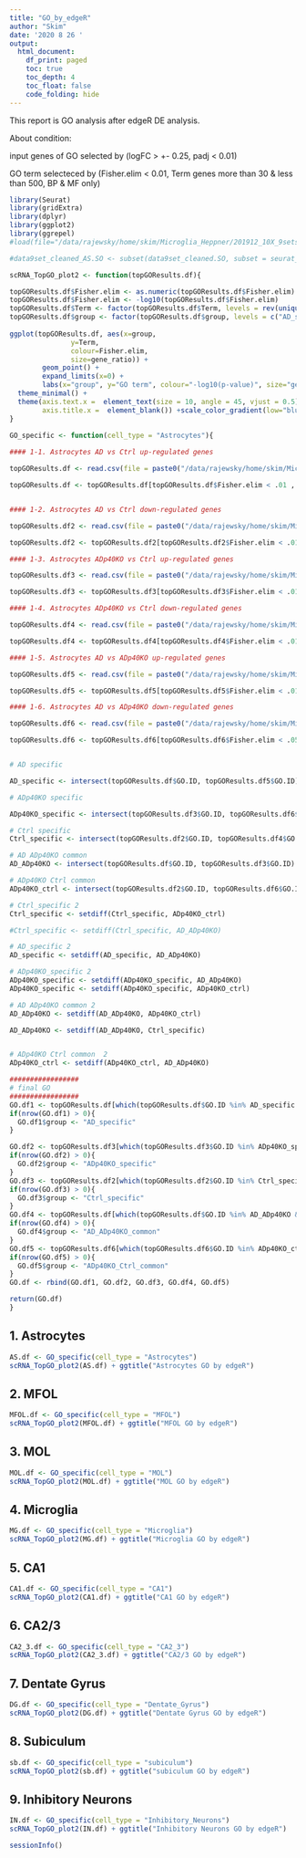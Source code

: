 ```yaml
---
title: "GO_by_edgeR"
author: "Skim"
date: '2020 8 26 '
output: 
  html_document:
    df_print: paged
    toc: true
    toc_depth: 4
    toc_float: false
    code_folding: hide
---
```


This report is GO analysis after edgeR DE analysis. 

About condition: 

input genes of GO selected by (logFC > +- 0.25, padj < 0.01)

GO term selecteced by (Fisher.elim < 0.01, Term genes more than 30 & less than 500, BP & MF only)

```r
library(Seurat)
library(gridExtra)
library(dplyr)
library(ggplot2)
library(ggrepel)
#load(file="/data/rajewsky/home/skim/Microglia_Heppner/201912_10X_9sets/R_Scripts/20200210_figures_for_meeting_report_cleaned_Seurat_object_res0.8.Robj")

#data9set_cleaned_AS.SO <- subset(data9set_cleaned.SO, subset = seurat_clusters %in% c(4))
```

```r
scRNA_TopGO_plot2 <- function(topGOResults.df){

topGOResults.df$Fisher.elim <- as.numeric(topGOResults.df$Fisher.elim)
topGOResults.df$Fisher.elim <- -log10(topGOResults.df$Fisher.elim)
topGOResults.df$Term <- factor(topGOResults.df$Term, levels = rev(unique(topGOResults.df$Term)))
topGOResults.df$group <- factor(topGOResults.df$group, levels = c("AD_specific", "ADp40KO_specific", "Ctrl_specific", "AD_ADp40KO_common", "ADp40KO_Ctrl_common"))
  
ggplot(topGOResults.df, aes(x=group,
               y=Term,
               colour=Fisher.elim,
               size=gene_ratio)) +
        geom_point() +
        expand_limits(x=0) +
        labs(x="group", y="GO term", colour="-log10(p-value)", size="gene_ratio") +
  theme_minimal() + 
  theme(axis.text.x =  element_text(size = 10, angle = 45, vjust = 0.5),
        axis.title.x =  element_blank()) +scale_color_gradient(low="blue", high="red")
}
```



```r
GO_specific <- function(cell_type = "Astrocytes"){
  
#### 1-1. Astrocytes AD vs Ctrl up-regulated genes

topGOResults.df <- read.csv(file = paste0("/data/rajewsky/home/skim/Microglia_Heppner/201912_10X_9sets/R_Scripts/GO_csv_files/edgeR_GO/cell_type_up_0.25/", cell_type,"_AD_Ctrl.csv_GO.csv"), row.names = 1)

topGOResults.df <- topGOResults.df[topGOResults.df$Fisher.elim < .01 , ]


#### 1-2. Astrocytes AD vs Ctrl down-regulated genes

topGOResults.df2 <- read.csv(file = paste0("/data/rajewsky/home/skim/Microglia_Heppner/201912_10X_9sets/R_Scripts/GO_csv_files/edgeR_GO/cell_type_down_0.25/", cell_type,"_AD_Ctrl.csv_GO.csv"), row.names = 1)

topGOResults.df2 <- topGOResults.df2[topGOResults.df2$Fisher.elim < .01 , ]

#### 1-3. Astrocytes ADp40KO vs Ctrl up-regulated genes

topGOResults.df3 <- read.csv(file = paste0("/data/rajewsky/home/skim/Microglia_Heppner/201912_10X_9sets/R_Scripts/GO_csv_files/edgeR_GO/cell_type_up_0.25/", cell_type, "_ADp40KO_Ctrl.csv_GO.csv"), row.names = 1)

topGOResults.df3 <- topGOResults.df3[topGOResults.df3$Fisher.elim < .01 , ]

#### 1-4. Astrocytes ADp40KO vs Ctrl down-regulated genes

topGOResults.df4 <- read.csv(file = paste0("/data/rajewsky/home/skim/Microglia_Heppner/201912_10X_9sets/R_Scripts/GO_csv_files/edgeR_GO/cell_type_down_0.25/", cell_type ,"_ADp40KO_Ctrl.csv_GO.csv"), row.names = 1)

topGOResults.df4 <- topGOResults.df4[topGOResults.df4$Fisher.elim < .01 , ]

#### 1-5. Astrocytes AD vs ADp40KO up-regulated genes

topGOResults.df5 <- read.csv(file = paste0("/data/rajewsky/home/skim/Microglia_Heppner/201912_10X_9sets/R_Scripts/GO_csv_files/edgeR_GO/cell_type_up_0.25/", cell_type, "_AD_ADp40KO.csv_GO.csv"), row.names = 1)

topGOResults.df5 <- topGOResults.df5[topGOResults.df5$Fisher.elim < .01 , ]

#### 1-6. Astrocytes AD vs ADp40KO down-regulated genes

topGOResults.df6 <- read.csv(file = paste0("/data/rajewsky/home/skim/Microglia_Heppner/201912_10X_9sets/R_Scripts/GO_csv_files/edgeR_GO/cell_type_down_0.25/", cell_type ,"_AD_ADp40KO.csv_GO.csv"), row.names = 1)

topGOResults.df6 <- topGOResults.df6[topGOResults.df6$Fisher.elim < .05 , ]


# AD specific 

AD_specific <- intersect(topGOResults.df$GO.ID, topGOResults.df5$GO.ID)

# ADp40KO specific

ADp40KO_specific <- intersect(topGOResults.df3$GO.ID, topGOResults.df6$GO.ID)

# Ctrl specific
Ctrl_specific <- intersect(topGOResults.df2$GO.ID, topGOResults.df4$GO.ID)

# AD ADp40KO common 
AD_ADp40KO <- intersect(topGOResults.df$GO.ID, topGOResults.df3$GO.ID)

# ADp40KO Ctrl common 
ADp40KO_ctrl <- intersect(topGOResults.df2$GO.ID, topGOResults.df6$GO.ID)

# Ctrl_specific 2
Ctrl_specific <- setdiff(Ctrl_specific, ADp40KO_ctrl)

#Ctrl_specific <- setdiff(Ctrl_specific, AD_ADp40KO)

# AD_specific 2
AD_specific <- setdiff(AD_specific, AD_ADp40KO)

# ADp40KO_specific 2
ADp40KO_specific <- setdiff(ADp40KO_specific, AD_ADp40KO)
ADp40KO_specific <- setdiff(ADp40KO_specific, ADp40KO_ctrl)

# AD ADp40KO common 2
AD_ADp40KO <- setdiff(AD_ADp40KO, ADp40KO_ctrl)

AD_ADp40KO <- setdiff(AD_ADp40KO, Ctrl_specific)


# ADp40KO Ctrl common  2
ADp40KO_ctrl <- setdiff(ADp40KO_ctrl, AD_ADp40KO)

################# 
# final GO
#################
GO.df1 <- topGOResults.df[which(topGOResults.df$GO.ID %in% AD_specific & !topGOResults.df$category %in% "CC" & topGOResults.df$Annotated > 30  &topGOResults.df$Annotated < 500), ]
if(nrow(GO.df1) > 0){
  GO.df1$group <- "AD_specific"
}

GO.df2 <- topGOResults.df3[which(topGOResults.df3$GO.ID %in% ADp40KO_specific & !topGOResults.df3$category %in% "CC"& topGOResults.df3$Annotated > 30  &topGOResults.df3$Annotated < 500), ]
if(nrow(GO.df2) > 0){
  GO.df2$group <- "ADp40KO_specific"
}
GO.df3 <- topGOResults.df2[which(topGOResults.df2$GO.ID %in% Ctrl_specific & !topGOResults.df2$category %in% "CC" & topGOResults.df2$Annotated > 30  &topGOResults.df2$Annotated < 500), ]
if(nrow(GO.df3) > 0){
  GO.df3$group <- "Ctrl_specific"
}
GO.df4 <- topGOResults.df[which(topGOResults.df$GO.ID %in% AD_ADp40KO & !topGOResults.df$category %in% "CC" & topGOResults.df$Annotated > 30  &topGOResults.df$Annotated < 500), ]
if(nrow(GO.df4) > 0){
  GO.df4$group <- "AD_ADp40KO_common"
}
GO.df5 <- topGOResults.df6[which(topGOResults.df6$GO.ID %in% ADp40KO_ctrl & !topGOResults.df6$category %in% "CC" & topGOResults.df6$Annotated > 30  &topGOResults.df6$Annotated < 500), ]
if(nrow(GO.df5) > 0){
  GO.df5$group <- "ADp40KO_Ctrl_common"
}
GO.df <- rbind(GO.df1, GO.df2, GO.df3, GO.df4, GO.df5)

return(GO.df)
}
```

## 1. Astrocytes

```r
AS.df <- GO_specific(cell_type = "Astrocytes")
scRNA_TopGO_plot2(AS.df) + ggtitle("Astrocytes GO by edgeR")
```

## 2. MFOL

```r
MFOL.df <- GO_specific(cell_type = "MFOL")
scRNA_TopGO_plot2(MFOL.df) + ggtitle("MFOL GO by edgeR")
```

## 3. MOL

```r
MOL.df <- GO_specific(cell_type = "MOL")
scRNA_TopGO_plot2(MOL.df) + ggtitle("MOL GO by edgeR")
```

## 4. Microglia

```r
MG.df <- GO_specific(cell_type = "Microglia")
scRNA_TopGO_plot2(MG.df) + ggtitle("Microglia GO by edgeR")
```

## 5. CA1

```r
CA1.df <- GO_specific(cell_type = "CA1")
scRNA_TopGO_plot2(CA1.df) + ggtitle("CA1 GO by edgeR")
```

## 6. CA2/3

```r
CA2_3.df <- GO_specific(cell_type = "CA2_3")
scRNA_TopGO_plot2(CA2_3.df) + ggtitle("CA2/3 GO by edgeR")
```

## 7. Dentate Gyrus

```r
DG.df <- GO_specific(cell_type = "Dentate_Gyrus")
scRNA_TopGO_plot2(DG.df) + ggtitle("Dentate Gyrus GO by edgeR")
```

## 8. Subiculum

```r
sb.df <- GO_specific(cell_type = "subiculum")
scRNA_TopGO_plot2(sb.df) + ggtitle("subiculum GO by edgeR")
```

## 9. Inhibitory Neurons

```r
IN.df <- GO_specific(cell_type = "Inhibitory_Neurons")
scRNA_TopGO_plot2(IN.df) + ggtitle("Inhibitory Neurons GO by edgeR")
```

```r
sessionInfo()
```
